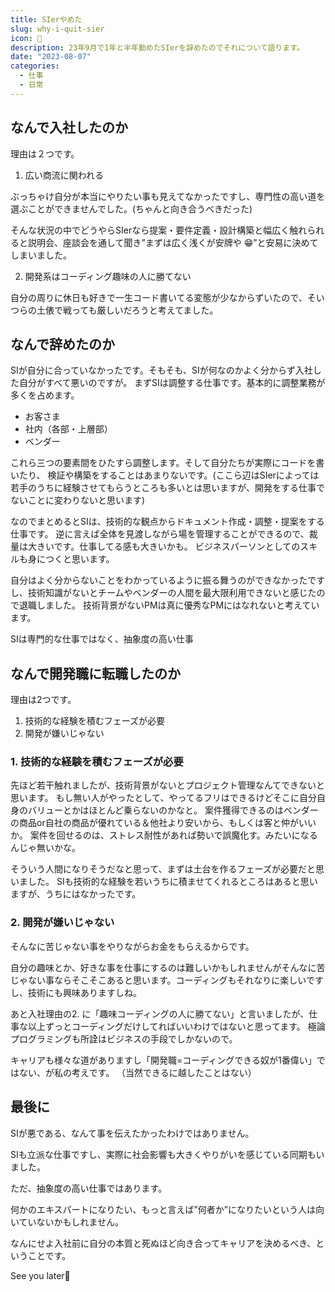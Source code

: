 ```yaml
---
title: SIerやめた
slug: why-i-quit-sier
icon: 💩
description: 23年9月で1年と半年勤めたSIerを辞めたのでそれについて語ります。
date: "2023-08-07"
categories:
  - 仕事
  - 日常
---
```

## なんで入社したのか

理由は２つです。

1. 広い商流に関われる

ぶっちゃけ自分が本当にやりたい事も見えてなかったですし、専門性の高い道を選ぶことができませんでした。(ちゃんと向き合うべきだった)

そんな状況の中でどうやらSIerなら提案・要件定義・設計構築と幅広く触れられると説明会、座談会を通して聞き”まずは広く浅くが安牌や
😁”と安易に決めてしまいました。

2. 開発系はコーディング趣味の人に勝てない

自分の周りに休日も好きで一生コード書いてる変態が少なからずいたので、そいつらの土俵で戦っても厳しいだろうと考えてました。

## なんで辞めたのか

SIが自分に合っていなかったです。そもそも、SIが何なのかよく分からず入社した自分がすべて悪いのですが。
まずSIは調整する仕事です。基本的に調整業務が多くを占めます。

- お客さま
- 社内（各部・上層部）
- ベンダー

これら三つの要素間をひたすら調整します。そして自分たちが実際にコードを書いたり、
検証や構築をすることはあまりないです。(ここら辺はSIerによっては若手のうちに経験させてもらうところも多いとは思いますが、開発をする仕事でないことに変わりないと思います)

なのでまとめるとSIは、技術的な観点からドキュメント作成・調整・提案をする仕事です。
逆に言えば全体を見渡しながら場を管理することができるので、裁量は大きいです。仕事してる感も大きいかも。
ビジネスパーソンとしてのスキルも身につくと思います。

自分はよく分からないことをわかっているように振る舞うのができなかったですし、技術知識がないとチームやベンダーの人間を最大限利用できないと感じたので退職しました。
技術背景がないPMは真に優秀なPMにはなれないと考えています。
<aside className="danger-callout">
SIは専門的な仕事ではなく、抽象度の高い仕事
</aside>

## なんで開発職に転職したのか
理由は2つです。
1. 技術的な経験を積むフェーズが必要
2. 開発が嫌いじゃない

### 1. 技術的な経験を積むフェーズが必要
先ほど若干触れましたが、技術背景がないとプロジェクト管理なんてできないと思います。
もし無い人がやったとして、やってるフリはできるけどそこに自分自身のバリューとかはほとんど乗らないのかなと。
案件獲得できるのはベンダーの商品or自社の商品が優れている＆他社より安いから、もしくは客と仲がいいか。
案件を回せるのは、ストレス耐性があれば勢いで誤魔化す。みたいになるんじゃ無いかな。

そういう人間になりそうだなと思って、まずは土台を作るフェーズが必要だと思いました。
SIも技術的な経験を若いうちに積ませてくれるところはあると思いますが、うちにはなかったです。

### 2. 開発が嫌いじゃない
そんなに苦じゃない事をやりながらお金をもらえるからです。

自分の趣味とか、好きな事を仕事にするのは難しいかもしれませんがそんなに苦じゃない事ならそこそこあると思います。コーディングもそれなりに楽しいですし、技術にも興味ありますしね。

あと入社理由の2. に「趣味コーディングの人に勝てない」と言いましたが、仕事な以上ずっとコーディングだけしてればいいわけではないと思ってます。
極論プログラミングも所詮はビジネスの手段でしかないので。

キャリアも様々な道がありますし「開発職=コーディングできる奴が1番偉い」ではない、が私の考えです。
（当然できるに越したことはない）

## 最後に

SIが悪である、なんて事を伝えたかったわけではありません。

SIも立派な仕事ですし、実際に社会影響も大きくやりがいを感じている同期もいました。

ただ、抽象度の高い仕事ではあります。

何かのエキスパートになりたい、もっと言えば”何者か”になりたいという人は向いていないかもしれません。

なんにせよ入社前に自分の本質と死ぬほど向き合ってキャリアを決めるべき、ということです。

See you later👋
